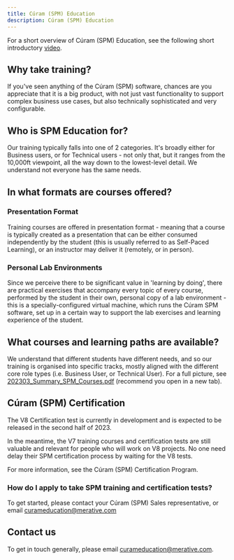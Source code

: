 ```yaml
---
title: Cúram (SPM) Education
description: Cúram (SPM) Education
---
```


For a short overview of Cúram (SPM) Education, see the following short introductory <a href="https://youtu.be/3H9YaVM0au0" target="_blank" >video</a>.

## Why take training?

If you've seen anything of the Cúram (SPM) software, chances are you appreciate that it is a big product, with not just vast functionality to support complex business use cases, but also technically sophisticated and very configurable.

## Who is SPM Education for?

Our training typically falls into one of 2 categories. It's broadly either for Business users, or for Technical users - not only that, but it ranges from the 10,000ft viewpoint, all the way down to the lowest-level detail. We understand not everyone has the same needs.

## In what formats are courses offered?

### Presentation Format

Training courses are offered in presentation format - meaning that a course is typically created as a presentation that can be either consumed independently by the student (this is usually referred to as Self-Paced Learning), or an instructor may deliver it (remotely, or in person).

### Personal Lab Environments

Since we perceive there to be significant value in 'learning by doing', there are practical exercises that accompany every topic of every course, performed by the student in their own, personal copy of a lab environment - this is a specially-configured virtual machine, which runs the Cúram SPM software, set up in a certain way to support the lab exercises and learning experience of the student.

## What courses and learning paths are available?

We understand that different students have different needs, and so our training is organised into specific tracks, mostly aligned with the different core role types (i.e. Business User, or Technical User). For a full picture, see [202303_Summary_SPM_Courses.pdf](/pdf/education/202303_Summary_SPM_Courses.pdf) (recommend you open in a new tab).

## Cúram (SPM) Certification

The V8 Certification test is currently in development and is expected to be released in the second half of 2023.

In the meantime, the V7 training courses and certification tests are still valuable and relevant for people who will work on V8 projects. No one need delay their SPM certification process by waiting for the V8 tests.

For more information, see the <Link to="/spm/education/certification">Cúram (SPM) Certification Program</Link>.

### How do I apply to take SPM training and certification tests?

To get started, please contact your Cúram (SPM) Sales representative, or email [curameducation@merative.com](mailto:curameducation@merative.com)

## Contact us

To get in touch generally, please email [curameducation@merative.com](mailto:curameducation@merative.com).